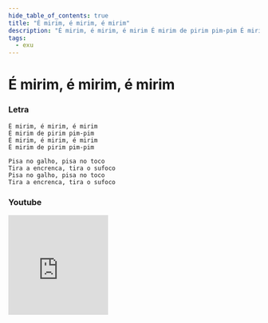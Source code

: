 ```yaml
---
hide_table_of_contents: true
title: "É mirim, é mirim, é mirim"
description: "É mirim, é mirim, é mirim É mirim de pirim pim-pim É mirim, é mirim, é mirim É mirim de pirim pim-pim Pisa no galho, pisa no toco Tira a encrenca, tira o sufoco Pisa no galho, pisa no toco Tira a encrenca, tira o sufoco"
tags:
  - exu
---
```


# É mirim, é mirim, é mirim

### Letra

```text
É mirim, é mirim, é mirim
É mirim de pirim pim-pim
É mirim, é mirim, é mirim
É mirim de pirim pim-pim

Pisa no galho, pisa no toco
Tira a encrenca, tira o sufoco
Pisa no galho, pisa no toco
Tira a encrenca, tira o sufoco
```

### Youtube

<iframe
  width="200"
  height="200"
  src="https://www.youtube.com/embed/yqu7pT8xh5s"
  title="YouTube video player"
  frameborder="0"
  allow="accelerometer; autoplay; clipboard-write; encrypted-media; gyroscope; picture-in-picture; web-share"
  referrerpolicy="strict-origin-when-cross-origin"
  allowfullscreen
></iframe>